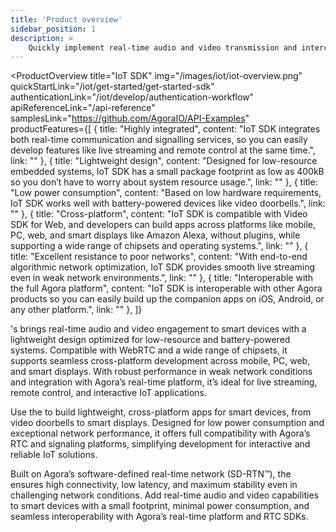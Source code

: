 ```yaml
---
title: 'Product overview'
sidebar_position: 1
description: >
    Quickly implement real-time audio and video transmission and intercommunication for IoT use cases..
---
```



<ProductOverview
  title="IoT SDK"
  img="/images/iot/iot-overview.png"
  quickStartLink="/iot/get-started/get-started-sdk"
  authenticationLink="/iot/develop/authentication-workflow"
  apiReferenceLink="/api-reference"
  samplesLink="https://github.com/AgoraIO/API-Examples"
  productFeatures={[
    {
      title: "Highly integrated",
      content: "IoT SDK integrates both real-time communication and signalling services, so you can easily develop features like live streaming and remote control at the same time.",
      link: ""
    },
    {
      title: "Lightweight design",
      content: "Designed for low-resource embedded systems, IoT SDK has a small package footprint as low as 400kB so you don’t have to worry about system resource usage.",
      link: ""
    },
    {
      title: "Low power consumption",
      content: "Based on low hardware requirements, IoT SDK works well with battery-powered devices like video doorbells.",
      link: ""
    },
    {
      title: "Cross-platform",
      content: "IoT SDK is compatible with Video SDK for Web, and developers can build apps across platforms like mobile, PC, web, and smart displays like Amazon Alexa, without plugins, while supporting a wide range of chipsets and operating systems.",
      link: ""
    },
    {
      title: "Excellent resistance to poor networks",
      content: "With end-to-end algorithmic network optimization, IoT SDK provides smooth live streaming even in weak network environments.",
      link: ""
    },
    {
      title: "Interoperable with the full Agora platform",
      content: "IoT SDK is interoperable with other Agora products so you can easily build up the companion apps on iOS, Android, or any other platform.",
      link: ""
    },
  ]}
>

<Vg k="COMPANY" />'s <Vg k="IOT" /> brings real-time audio and video engagement to smart devices with a lightweight design optimized for low-resource and battery-powered systems. Compatible with WebRTC and a wide range of chipsets, it supports seamless cross-platform development across mobile, PC, web, and smart displays. With robust performance in weak network conditions and integration with Agora’s real-time platform, it’s ideal for live streaming, remote control, and interactive IoT applications.

Use the <Vg k="IOT" /> to build lightweight, cross-platform apps for smart devices, from video doorbells to smart displays. Designed for low power consumption and exceptional network performance, it offers full compatibility with Agora’s RTC and signaling platforms, simplifying development for interactive and reliable IoT solutions.

Built on Agora’s software-defined real-time network (SD-RTN™), the <Vg k="IOT" /> ensures high connectivity, low latency, and maximum stability even in challenging network conditions. Add real-time audio and video capabilities to smart devices with a small footprint, minimal power consumption, and seamless interoperability with Agora’s real-time platform and RTC SDKs.

</ProductOverview>